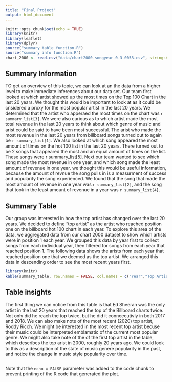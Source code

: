 ```yaml
---
title: "Final Project"
output: html_document
---
```


```r
knitr::opts_chunk$set(echo = TRUE)
library(knitr)
library(leaflet)
library(dplyr)
source("summary table function.R")
source("summary info function.R")
chart_2000 <- read.csv("data/chart2000-songyear-0-3-0058.csv", stringsAsFactors = FALSE)
```

## Summary Information

TO get an overview of this topic, we can look at an the data from a higher level to make immediate inferences about our data set. Our team first looked at which artist showed up the most times on the Top 100 Chart in the last 20 years. We thought this would be important to look at as it could be cnsidered a proxy for the most popular artist in the last 20 years. We determined that the artist who apperaed the most times on the chart was `r summary_list[3]`. We were also curious as to which artist made the most total revenue in the last 20 years to think about which genre of music and arist could be said to have been most successful. The arist who made the most revenue in the last 20 years from billboard songs turned out to again be `r summary_list[1]`. We also looked at which song appeared the most amount of times on the hot 100 list in the last 20 years. There turned out to be 2 songs that appeared the most and an equal amount of times on the list. These songs were r summary_list[5]. Next our team wanted to see which song made the most revenue in one year, and which song made the least amount of revenue in one year. we thought this would be useful information, because the amount of revnue the song pulls in is a measurment of success and popularity the song experienced. We found that the song that made the most amount of revenue in one year was `r summary_list[2]`, and the song that took in the least amount of revenue in a year was `r summary_list[4]`. 

## Summary Table

Our group was interested in how the top artist has changed over the last 20 years. We decided to define "top artist" as the artist who reached position one on the billboard hot 100 chart in each year. To explore this area of the data, we aggregated data from our chart 2000 dataset to show which artists were in position 1 each year. We grouped this data by year first to collect songs from each individual year, then filtered for songs from each year that reached position 1. The following data shows the arists from each year that reached position one that we deemed as the top artist. We arranged this data in descending order to see the most recent years first. 

```r
library(knitr)
kable(summary_table, row.names = FALSE, col.names = c("Year","Top Artist"))
```

## Table insights

The first thing we can notice from this table is that Ed Sheeran was the only artist in the last 20 years that reached the top of the Billboard charts twice. Not only did he reach the top twice, but he did it conncecutivly in both 2017 and 2018. We can also make note of the most recent (2020) top artist, Roddy Ricch. We might be interested in the most recent top artist becuse their music could be interpreted emblamatic of the current most popular genre. We might also take note of the of the first top artist in the table, which describes the top arist in 2000, roughly 20 years ago. We could look to this as a description of the state of music genere popularity in the past, and notice the change in music style popularity over time. 

```r

```

Note that the `echo = FALSE` parameter was added to the code chunk to prevent printing of the R code that generated the plot.
